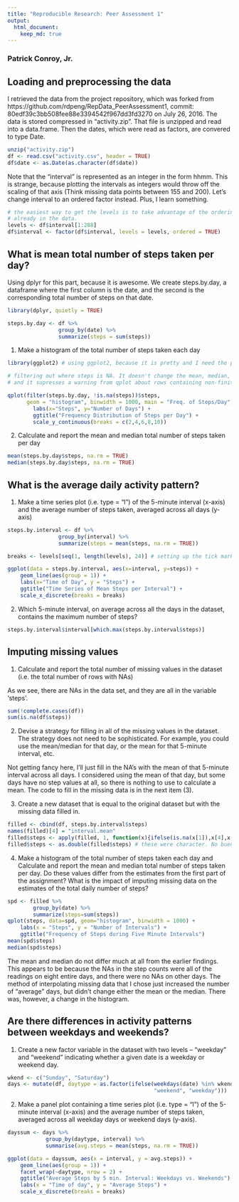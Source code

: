 ```yaml
---
title: "Reproducible Research: Peer Assessment 1"
output: 
  html_document:
    keep_md: true
---
```

### Patrick Conroy, Jr.

## Loading and preprocessing the data

I retrieved the data from the project repository, which was forked from https://github.com/rdpeng/RepData_PeerAssessment1, commit: 80edf39c3bb508fee88e3394542f967dd3fd3270 on July 26, 2016. The data is stored compressed in "activity.zip". That file is unzipped and read into a data.frame. Then the dates, which were read as factors, are convered to type Date.

```r
unzip("activity.zip")
df <- read.csv("activity.csv", header = TRUE)
df$date <- as.Date(as.character(df$date))
```

Note that the "interval" is represented as an integer in the form hhmm. This is strange, because plotting the intervals as integers would throw off the scaling of that axis (Think missing data points between 155 and 200). Let's change interval to an ordered factor instead. Plus, I learn something.

```r
# the easiest way to get the levels is to take advantage of the ordering
# already in the data.
levels <- df$interval[1:288]
df$interval <- factor(df$interval, levels = levels, ordered = TRUE)
```
## What is mean total number of steps taken per day?

Using dplyr for this part, because it is awesome. We create steps.by.day, a dataframe where the first column is the date, and the second is the corresponding total number of steps on that date.

```r
library(dplyr, quietly = TRUE)

steps.by.day <- df %>%
                group_by(date) %>%
                summarize(steps = sum(steps))
```

1. Make a histogram of the total number of steps taken each day 
```r
library(ggplot2) # using ggplot2, because it is pretty and I need the practice.

# filtering out where steps is NA. It doesn't change the mean, median, or histogram,
# and it supresses a warning from qplot about rows containing non-finite values

qplot(filter(steps.by.day, !is.na(steps))$steps,
      geom = "histogram", binwidth = 1000, main = "Freq. of Steps/Day") +
        labs(x="Steps", y="Number of Days") +
        ggtitle("Frequency Distribution of Steps per Day") +
        scale_y_continuous(breaks = c(2,4,6,8,10))
```

2. Calculate and report the mean and median total number of steps taken per day
```r
mean(steps.by.day$steps, na.rm = TRUE)
median(steps.by.day$steps, na.rm = TRUE)
```


## What is the average daily activity pattern?

1. Make a time series plot (i.e. type = "l") of the 5-minute interval (x-axis) and the average number of steps taken, averaged across all days (y-axis)

```r
steps.by.interval <- df %>%
                group_by(interval) %>%
                summarize(steps = mean(steps, na.rm = TRUE))

breaks <- levels[seq(1, length(levels), 24)] # setting up the tick marks for the x-axis

ggplot(data = steps.by.interval, aes(x=interval, y=steps)) +
    geom_line(aes(group = 1)) +
    labs(x="Time of Day", y = "Steps") +
    ggtitle("Time Series of Mean Steps per Interval") +
    scale_x_discrete(breaks = breaks)
```

2. Which 5-minute interval, on average across all the days in the dataset, contains the maximum number of steps?

```r
steps.by.interval$interval[which.max(steps.by.interval$steps)]
```

## Imputing missing values

1. Calculate and report the total number of missing values in the dataset (i.e. the total number of rows with NAs)

As we see, there are NAs in the data set, and they are all in the variable 'steps'.

```r
sum(!complete.cases(df))
sum(is.na(df$steps))
```

2. Devise a strategy for filling in all of the missing values in the dataset. The strategy does not need to be sophisticated. For example, you could use the mean/median for that day, or the mean for that 5-minute interval, etc.

Not getting fancy here, I'll just fill in the NA's with the mean of that 5-minute interval across all days. I considered using the mean of that day, but some days have no step values at all, so there is nothing to use to calculate a mean. The code to fill in the missing data is in the next item (3).

3. Create a new dataset that is equal to the original dataset but with the missing data filled in.

```r
filled <- cbind(df, steps.by.interval$steps)
names(filled)[4] = "interval.mean"
filled$steps <- apply(filled, 1, function(x){ifelse(is.na(x[1]),x[4],x[1])})
filled$steps <- as.double(filled$steps) # these were character. No bueno.
```

4. Make a histogram of the total number of steps taken each day and Calculate and report the mean and median total number of steps taken per day. Do these values differ from the estimates from the first part of the assignment? What is the impact of imputing missing data on the estimates of the total daily number of steps?

```r
spd <- filled %>%
        group_by(date) %>%
        summarize(steps=sum(steps))
qplot(steps, data=spd, geom="histogram", binwidth = 1000) +
    labs(x = "Steps", y = "Number of Intervals") +
    ggtitle("Frequency of Steps during Five Minute Intervals")
mean(spd$steps)
median(spd$steps)
```
The mean and median do not differ much at all from the earlier findings. This appears to be because the NAs in the step counts were all of the readings on eight entire days, and there were no NAs on other days. The method of interpolating missing data that I chose just increased the number of "average" days, but didn't change either the mean or the median. There was, however, a change in the histogram.


## Are there differences in activity patterns between weekdays and weekends?

1. Create a new factor variable in the dataset with two levels -- "weekday" and "weekend" indicating whether a given date is a weekday or weekend day.

```r
wkend <- c("Sunday", "Saturday")
days <- mutate(df, daytype = as.factor(ifelse(weekdays(date) %in% wkend,
                                              "weekend", "weekday")))
```

2. Make a panel plot containing a time series plot (i.e. type = "l") of the 5-minute interval (x-axis) and the average number of steps taken, averaged across all weekday days or weekend days (y-axis).

```r
dayssum <- days %>%
            group_by(daytype, interval) %>%
            summarise(avg.steps = mean(steps, na.rm = TRUE))

ggplot(data = dayssum, aes(x = interval, y = avg.steps)) +
    geom_line(aes(group = 1)) +
    facet_wrap(~daytype, nrow = 2) +
    ggtitle("Average Steps by 5 min. Interval: Weekdays vs. Weekends") +
    labs(x = "Time of day", y = "Average Steps") +
    scale_x_discrete(breaks = breaks)
```
